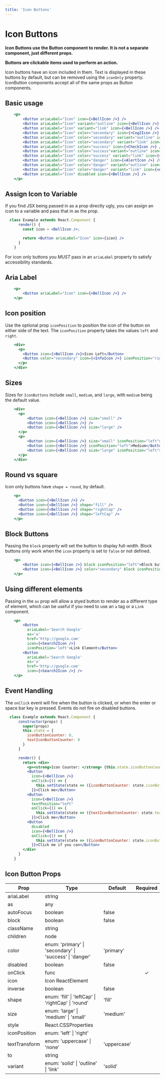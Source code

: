 ```yaml
---
title: 'Icon Buttons'
---
```


# Icon Buttons

**Icon Buttons use the Button component to render. It is not a separate component, just different props.**

**Buttons are clickable items used to perform an action.**

Icon buttons have an icon included in them. Text is displayed in these buttons by default, but can be removed using the `iconOnly` property.
IconButton components accept all of the same props as Button components.

## Basic usage

```.jsx
    <p>
        <Button ariaLabel="Icon" icon={<BellIcon />} />
        <Button ariaLabel="Icon" variant="outline" icon={<BellIcon />} />
        <Button ariaLabel="Icon" variant="link" icon={<BellIcon />} />
        <Button ariaLabel="Icon" color="secondary" icon={<Cog2Icon />} />
        <Button ariaLabel="Icon" color="secondary" variant="outline" icon={<Cog2Icon />} />
        <Button ariaLabel="Icon" color="secondary" variant="link" icon={<Cog2Icon />} />
        <Button ariaLabel="Icon" color="success" icon={<CheckIcon />} />
        <Button ariaLabel="Icon" color="success"variant="outline" icon={<CheckIcon />} />
        <Button ariaLabel="Icon" color="success" variant="link" icon={<CheckIcon />} />
        <Button ariaLabel="Icon" color="danger" icon={<AlertIcon />} />
        <Button ariaLabel="Icon" color="danger" variant="outline" icon={<AlertIcon />} />
        <Button ariaLabel="Icon" color="danger" variant="link" icon={<AlertIcon />} />
        <Button ariaLabel="Icon" disabled icon={<BellIcon />} />
    </p>
```

## Assign Icon to Variable

If you find JSX being passed in as a prop directly ugly, you can assign an icon to a variable and pass that in as the prop.

```.jsx
  class Example extends React.Component {
      render() {
        const icon = <BellIcon />;

        return <Button ariaLabel="Icon" icon={icon} />
      }
    }
```

For icon only buttons you _MUST_ pass in an `ariaLabel` property to satisfy accessibility standards.

## Aria Label

```.jsx
    <p>
        <Button ariaLabel="Icon" icon={<BellIcon />} />
    </p>
```

## Icon position

Use the optional prop `iconPosition` to position the icon of the button on either side of the text.
The `iconPosition` property takes the values `left` and `right`.

```.jsx
    <div>
      <p>
        <Button icon={<BellIcon />}>Icon Left</Button>
        <Button color="secondary" icon={<InfoIcon />} iconPosition="right">Icon Right</Button>
      </p>
    </div>
```

## Sizes

Sizes for `IconButtons` include `small`, `medium`, and `large`, with `medium` being the default value.

```.jsx
    <div>
      <p>
          <Button icon={<BellIcon />} size="small" />
          <Button icon={<BellIcon />} />
          <Button icon={<BellIcon />} size="large" />
      </p>
      <p>
          <Button icon={<BellIcon />} size="small" iconPosition="left">Small</Button>
          <Button icon={<BellIcon />} iconPosition="left">Medium</Button>
          <Button icon={<BellIcon />} size="large" iconPosition="left">Large</Button>
      </p>
    </div>
```

## Round vs square

Icon only buttons have `shape = round`, by default.

```.jsx
    <p>
      <Button icon={<BellIcon />} />
      <Button icon={<BellIcon />} shape="fill" />
      <Button icon={<BellIcon />} shape="rightCap" />
      <Button icon={<BellIcon />} shape="leftCap" />
    </p>
```

## Block Buttons

Passing the `block` property will set the button to display full-width.
Block buttons only work when the `icon` property is set to `false` or not defined.

```.jsx
    <p>
        <Button icon={<BellIcon />} block iconPosition="left">Block button</Button>
        <Button icon={<BellIcon />} color="secondary" block iconPosition="right">Block button</Button>
    </p>
```

## Using different elements

Passing in the `as` prop will allow a styed button to render as a different type of element, which can be useful
if you need to use an `a` tag or a `Link` component.

```.jsx
    <p>
        <Button
          ariaLabel='Search Google'
          as='a'
          href='http://google.com'
          icon={<Search2Icon />}
          iconPosition='left'>Link Element</Button>
        <Button
          ariaLabel='Search Google'
          as='a'
          href='http://google.com'
          icon={<Search2Icon />} />
    </p>
```

## Event Handling

The `onClick` event will fire when the button is clicked, or when the enter or space bar key is pressed.
Events do not fire on disabled buttons.

```.jsx
  class Example extends React.Component {
      constructor(props) {
        super(props)
        this.state = {
          iconButtonCounter: 0,
          textIconButtonCounter: 0
        }
      }

      render() {
        return <div>
          <p><strong>Icon Counter: </strong> {this.state.iconButtonCounter} | <strong>Text Icon Counter: </strong> {this.state.textIconButtonCounter}</p>
          <Button
            icon={<BellIcon />}
            onClick={() => {
              this.setState(state => ({iconButtonCounter: state.iconButtonCounter + 1}))
            }}>Click me</Button>
          <Button
            icon={<BellIcon />}
            textPosition="left"
            onClick={() => {
              this.setState(state => ({textIconButtonCounter: state.textIconButtonCounter + 1}))
            }}>Click me</Button>
          <Button
            disabled
            icon={<BellIcon />}
            onClick={() => {
              this.setState(state => ({iconButtonCounter: state.iconButtonCounter + 1}))
            }}>Click me if you can</Button>
        </div>
      }
    }
```

## Icon Button Props

| Prop          | Type                                                                | Default     | Required |
| ------------- | ------------------------------------------------------------------- | ----------- | :------: |
| ariaLabel     | string                                                              |             |
| as            | any                                                                 |             |
| autoFocus     | boolean                                                             | false       |
| block         | boolean                                                             | false       |
| className     | string                                                              |             |
| children      | node                                                                |             |
| color         | enum: 'primary' &#124; 'secondary' &#124; 'success' &#124; 'danger' | 'primary'   |
| disabled      | boolean                                                             | false       |
| onClick       | func                                                                |             | &#10003; |
| icon          | Icon ReactElement                                                   |             |
| inverse       | boolean                                                             | false       |
| shape         | enum: 'fill' &#124; 'leftCap' &#124; 'rightCap' &#124; 'round'      | 'fill'      |
| size          | enum: 'large' &#124; 'medium' &#124; 'small'                        | 'medium'    |
| style         | React.CSSProperties                                                 |             |
| iconPosition  | enum: 'left' &#124; 'right'                                         |             |
| textTransform | enum: 'uppercase' &#124; 'none'                                     | 'uppercase' |
| to            | string                                                              |             |
| variant       | enum: 'solid' &#124; 'outline' &#124; 'link'                        | 'solid'     |
